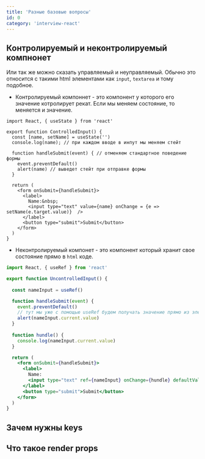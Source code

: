 ```yaml
---
title: 'Разные базовые вопросы'
id: 0
category: 'interview-react'
---
```



## Контролируемый и неконтролируемый компнонет
Или так же можно сказать управляемый и неуправляемый. Обычно это относится с такими html элементами как `input`, `textarea` и тому подобное.

* Контролируемый компоннет - это компонент у которого его значение котролирует рекат. Если мы меняем состояние, то меняется и значение.
```Jsx
import React, { useState } from 'react'

export function ControlledInput() {
  const [name, setName] = useState('')
  console.log(name); // при каждом вводе в инпут мы меняем стейт

  function handleSubmit(event) { // отменяем стандартное поведение формы
    event.preventDefault()
    alert(name) // выведет стейт при отправке формы
  }

  return (
    <form onSubmit={handleSubmit}>
      <label>
        Name:&nbsp;
        <input type="text" value={name} onChange = {e => setName(e.target.value)}  /> 
      </label>
      <button type="submit">Submit</button>
    </form>
  )
}
```
* Неконтролируемый компонет - это компонент который хранит свое состояние прямо в `html` коде. 
```jsx
import React, { useRef } from 'react'

export function UncontrolledInput() {
  
  const nameInput = useRef() 

  function handleSubmit(event) {
    event.preventDefault()
    // тут мы уже с помощью useRef будем получать значение прямо из элемента
    alert(nameInput.current.value)
  }
  
  function hundle() {
    console.log(nameInput.current.value)
  }

  return (
    <form onSubmit={handleSubmit}>
      <label>
        Name:
        <input type="text" ref={nameInput} onChange={hundle} defaultValue="" />
      </label>
      <button type="submit">Submit</button>
    </form>
  )
}
```

## Зачем нужны keys

## Что такое render props